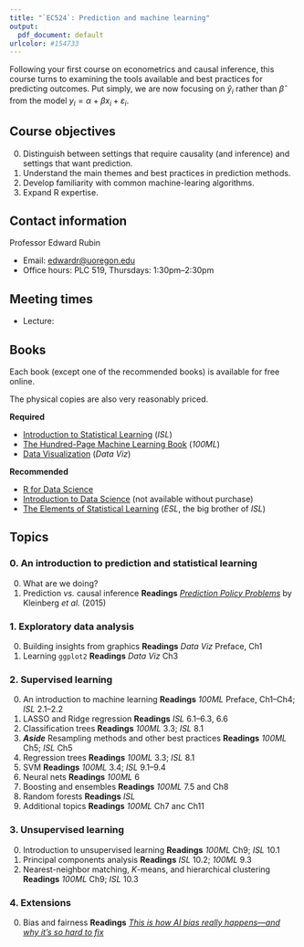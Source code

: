 ```yaml
---
title: "`EC524`: Prediction and machine learning"
output:
  pdf_document: default
urlcolor: #154733
---
```


Following your first course on econometrics and causal inference, this course turns to examining the tools available and best practices for predicting outcomes. Put simply, we are now focusing on $\hat{y}_i$ rather than $\hat{\beta}$ from the model $y_i = \alpha + \beta x_i + \varepsilon_i$.

## Course objectives

0. Distinguish between settings that require causality (and inference) and settings that want prediction.
1. Understand the main themes and best practices in prediction methods.
2. Develop familiarity with common machine-learing algorithms.
3. Expand R expertise.

## Contact information

Professor Edward Rubin

- Email: [edwardr@uoregon.edu](mailto:edwardr@uoregon.edu?subject=EC420)
- Office hours: PLC 519, Thursdays: 1:30pm–2:30pm

## Meeting times

- Lecture:

## Books

Each book (except one of the recommended books) is available for free online.

The physical copies are also very reasonably priced.

**Required**

- [Introduction to Statistical Learning](https://www-bcf.usc.edu/~gareth/ISL/) (*ISL*)
- [The Hundred-Page Machine Learning Book](http://themlbook.com/) (*100ML*)
- [Data Visualization](https://socviz.co/) (*Data Viz*)

**Recommended**

- [R for Data Science](https://r4ds.had.co.nz/)
- [Introduction to Data Science](https://www.springer.com/us/book/9783319500164) (not available without purchase)
- [The Elements of Statistical Learning](http://web.stanford.edu/~hastie/ElemStatLearn/) (*ESL*, the big brother of *ISL*)

## Topics

### 0. An introduction to prediction and statistical learning

0. What are we doing?
1. Prediction *vs.* causal inference **Readings** [*Prediction Policy Problems*](https://www.aeaweb.org/articles?id=10.1257/aer.p20151023) by Kleinberg *et al.* (2015)

### 1. Exploratory data analysis

0. Building insights from graphics **Readings** *Data Viz* Preface, Ch1
1. Learning `ggplot2` **Readings** *Data Viz* Ch3

### 2. Supervised learning

0. An introduction to machine learning **Readings** *100ML* Preface, Ch1–Ch4; *ISL* 2.1–2.2
1. LASSO and Ridge regression **Readings** *ISL* 6.1–6.3, 6.6
2. Classification trees **Readings** *100ML* 3.3; *ISL* 8.1
3. ***Aside*** Resampling methods and other best practices **Readings** *100ML* Ch5; *ISL* Ch5
4. Regression trees **Readings** *100ML* 3.3; *ISL* 8.1
5. SVM **Readings** *100ML* 3.4; *ISL* 9.1–9.4
6. Neural nets **Readings** *100ML* 6
7. Boosting and ensembles **Readings** *100ML* 7.5 and Ch8
8. Random forests **Readings** *ISL*
9. Additional topics **Readings** *100ML* Ch7 anc Ch11

### 3. Unsupervised learning

0. Introduction to unsupervised learning **Readings** *100ML* Ch9; *ISL* 10.1
1. Principal components analysis **Readings** *ISL* 10.2; *100ML* 9.3
2. Nearest-neighbor matching, *K*-means, and hierarchical clustering **Readings** *100ML* Ch9; *ISL* 10.3

### 4. Extensions

0. Bias and fairness **Readings** [*This is how AI bias really happens—and why it’s so hard to fix*](https://www.technologyreview.com/s/612876/this-is-how-ai-bias-really-happensand-why-its-so-hard-to-fix/)
